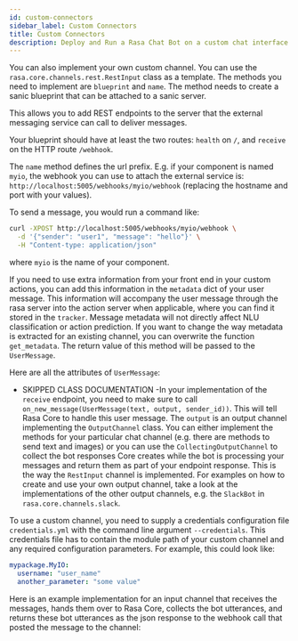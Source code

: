 ```yaml
---
id: custom-connectors
sidebar_label: Custom Connectors
title: Custom Connectors
description: Deploy and Run a Rasa Chat Bot on a custom chat interface
---
```


You can also implement your own custom channel. You can
use the `rasa.core.channels.rest.RestInput` class as a template.
The methods you need to implement are `blueprint` and `name`. The method
needs to create a sanic blueprint that can be attached to a sanic server.

This allows you to add REST endpoints to the server that the external
messaging service can call to deliver messages.

Your blueprint should have at least the two routes: `health` on `/`,
and `receive` on the HTTP route `/webhook`.

The `name` method defines the url prefix. E.g. if your component is
named `myio`, the webhook you can use to attach the external service is:
`http://localhost:5005/webhooks/myio/webhook` (replacing the hostname
and port with your values).

To send a message, you would run a command like:

```bash
curl -XPOST http://localhost:5005/webhooks/myio/webhook \
  -d '{"sender": "user1", "message": "hello"}' \
  -H "Content-type: application/json"
```

where `myio` is the name of your component.

If you need to use extra information from your front end in your custom
actions, you can add this information in the `metadata` dict of your user
message. This information will accompany the user message through the rasa
server into the action server when applicable, where you can find it stored in
the `tracker`. Message metadata will not directly affect NLU classification
or action prediction. If you want to change the way metadata is extracted for an
existing channel, you can overwrite the function `get_metadata`. The return value
of this method will be passed to the `UserMessage`.

Here are all the attributes of `UserMessage`:

- SKIPPED CLASS DOCUMENTATION -In your implementation of the `receive` endpoint, you need to make
sure to call `on_new_message(UserMessage(text, output, sender_id))`.
This will tell Rasa Core to handle this user message. The `output`
is an output channel implementing the `OutputChannel` class. You can
either implement the methods for your particular chat channel (e.g. there
are methods to send text and images) or you can use the
`CollectingOutputChannel` to collect the bot responses Core
creates while the bot is processing your messages and return
them as part of your endpoint response. This is the way the `RestInput`
channel is implemented. For examples on how to create and use your own output
channel, take a look at the implementations of the other
output channels, e.g. the `SlackBot` in `rasa.core.channels.slack`.

To use a custom channel, you need to supply a credentials configuration file
`credentials.yml` with the command line argument `--credentials`.
This credentials file has to contain the module path of your custom channel and
any required configuration parameters. For example, this could look like:

```yaml
mypackage.MyIO:
  username: "user_name"
  another_parameter: "some value"
```

Here is an example implementation for an input channel that receives the messages,
hands them over to Rasa Core, collects the bot utterances, and returns
these bot utterances as the json response to the webhook call that
posted the message to the channel:

```python (docs/sources/rasa/core/channels/rest.py)
```
